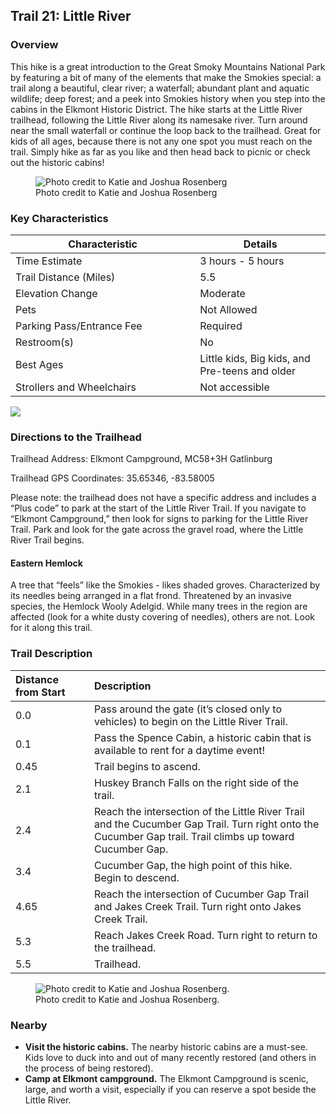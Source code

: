 ## Trail 21: Little River

### Overview

This hike is a great introduction to the Great Smoky Mountains National Park by featuring a bit of many of the elements that make the Smokies special: a trail along a beautiful, clear river; a waterfall; abundant plant and aquatic wildlife; deep forest; and a peek into Smokies history when you step into the cabins in the Elkmont Historic District. The hike starts at the Little River trailhead, following the Little River along its namesake river. Turn around near the small waterfall or continue the loop back to the trailhead. Great for kids of all ages, because there is not any one spot you must reach on the trail. Simply hike as far as you like and then head back to picnic or check out the historic cabins!

![Photo credit to Katie and Joshua Rosenberg](img/trail-21-figure-01.jpg)

### Key Characteristics

| **Characteristic**        | **Details**                                    |
|------------------------------------------|------------------------------|
| Time Estimate             | 3 hours - 5 hours                              |
| Trail Distance (Miles)    | 5.5                                            |
| Elevation Change          | Moderate                                       |
| Pets                      | Not Allowed                                    |
| Parking Pass/Entrance Fee | Required                                       |
| Restroom(s)               | No                                             |
| Best Ages                 | Little kids, Big kids, and Pre-teens and older |
| Strollers and Wheelchairs | Not accessible                                 |

![](maps/trail-21-map.jpeg)

### Directions to the Trailhead

Trailhead Address: Elkmont Campground, MC58+3H Gatlinburg

Trailhead GPS Coordinates: 35.65346, -83.58005

Please note: the trailhead does not have a specific address and includes a "Plus code" to park at the start of the Little River Trail. If you navigate to "Elkmont Campground," then look for signs to parking for the Little River Trail. Park and look for the gate across the gravel road, where the Little River Trail begins.

::: {.callout-note appearance="simple" icon="true"}
#### Eastern Hemlock

A tree that “feels” like the Smokies - likes shaded groves. Characterized by its needles being arranged in a flat frond. Threatened by an invasive species, the Hemlock Wooly Adelgid. While many trees in the region are affected (look for a white dusty covering of needles), others are not. Look for it along this trail.
:::

### Trail Description

| Distance from Start | Description                                                                                                                                               |
|:-----------------|:-----------------------------------------------------|
| 0.0                 | Pass around the gate (it's closed only to vehicles) to begin on the Little River Trail.                                                                   |
| 0.1                 | Pass the Spence Cabin, a historic cabin that is available to rent for a daytime event!                                                                    |
| 0.45                | Trail begins to ascend.                                                                                                                                   |
| 2.1                 | Huskey Branch Falls on the right side of the trail.                                                                                                       |
| 2.4                 | Reach the intersection of the Little River Trail and the Cucumber Gap Trail. Turn right onto the Cucumber Gap trail. Trail climbs up toward Cucumber Gap. |
| 3.4                 | Cucumber Gap, the high point of this hike. Begin to descend.                                                                                              |
| 4.65                | Reach the intersection of Cucumber Gap Trail and Jakes Creek Trail. Turn right onto Jakes Creek Trail.                                                    |
| 5.3                 | Reach Jakes Creek Road. Turn right to return to the trailhead.                                                                                            |
| 5.5                 | Trailhead.                                                                                                                                                |

![Photo credit to Katie and Joshua Rosenberg.](img/butterflies.jpg)

### Nearby

-   **Visit the historic cabins.** The nearby historic cabins are a must-see. Kids love to duck into and out of many recently restored (and others in the process of being restored).
-   **Camp at Elkmont campground.** The Elkmont Campground is scenic, large, and worth a visit, especially if you can reserve a spot beside the Little River.
